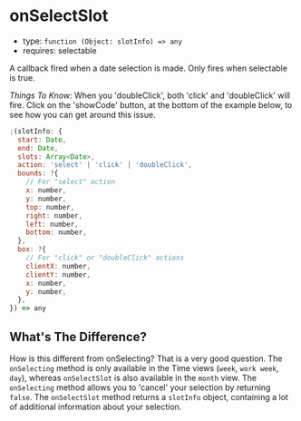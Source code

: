 
# onSelectSlot

- type: `function (Object: slotInfo) => any`
- requires: <LinkTo kind="props" story="selectable">selectable</LinkTo>

A callback fired when a date selection is made. Only fires when <LinkTo kind="props" story="selectable">selectable</LinkTo> is true.

_Things To Know:_ When you 'doubleClick', both 'click' and 'doubleClick' will fire. Click on the 'showCode' button, at the bottom of the example below, to see how you can get around this issue.

```js
;(slotInfo: {
  start: Date,
  end: Date,
  slots: Array<Date>,
  action: 'select' | 'click' | 'doubleClick',
  bounds: ?{
    // For "select" action
    x: number,
    y: number,
    top: number,
    right: number,
    left: number,
    bottom: number,
  },
  box: ?{
    // For "click" or "doubleClick" actions
    clientX: number,
    clientY: number,
    x: number,
    y: number,
  },
}) => any
```

## What's The Difference?

How is this different from <LinkTo kind="props" story="cal-selecting">onSelecting</LinkTo>? That is a very good question. The `onSelecting` method is only available in the Time views (`week`, `work week`, `day`), whereas `onSelectSlot` is also available in the `month` view. The `onSelecting` method allows you to 'cancel' your selection by returning `false`. The `onSelectSlot` method returns a `slotInfo` object, containing a lot of additional information about your selection.

<Canvas>
  <Story id="props--cal-select-slot" />
</Canvas>
